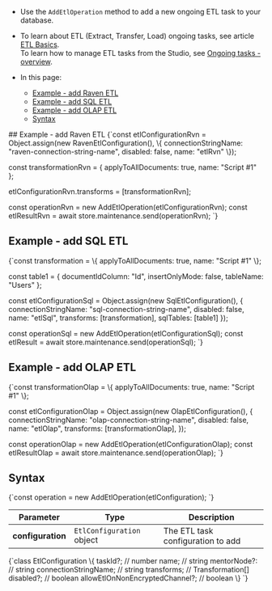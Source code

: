 
<Admonition type="note" title="">

* Use the `AddEtlOperation` method to add a new ongoing ETL task to your database.

* To learn about ETL (Extract, Transfer, Load) ongoing tasks, see article [ETL Basics](../../../../server/ongoing-tasks/etl/basics.mdx).  
  To learn how to manage ETL tasks from the Studio, see [Ongoing tasks - overview](../../../../studio/database/tasks/ongoing-tasks/general-info.mdx).

* In this page:
    * [Example - add Raven ETL](../../../../client-api/operations/maintenance/etl/add-etl.mdx#example---add-raven-etl)
    * [Example - add SQL ETL](../../../../client-api/operations/maintenance/etl/add-etl.mdx#example---add-sql-etl)
    * [Example - add OLAP ETL](../../../../client-api/operations/maintenance/etl/add-etl.mdx#example---add-olap-etl)
    * [Syntax](../../../../client-api/operations/maintenance/etl/add-etl.mdx#syntax)

</Admonition>
## Example - add Raven ETL

<TabItem value="add_raven_etl" label="add_raven_etl">
<CodeBlock language="js">
{`const etlConfigurationRvn = Object.assign(new RavenEtlConfiguration(), \{
    connectionStringName: "raven-connection-string-name",
    disabled: false,
    name: "etlRvn"
\});

const transformationRvn = \{
    applyToAllDocuments: true,
    name: "Script #1"
\};

etlConfigurationRvn.transforms = [transformationRvn];

const operationRvn = new AddEtlOperation(etlConfigurationRvn);
const etlResultRvn = await store.maintenance.send(operationRvn);
`}
</CodeBlock>
</TabItem>



## Example - add SQL ETL

<TabItem value="add_sql_etl" label="add_sql_etl">
<CodeBlock language="js">
{`const transformation = \{
    applyToAllDocuments: true,
    name: "Script #1"
\};

const table1 = \{
    documentIdColumn: "Id",
    insertOnlyMode: false,
    tableName: "Users"
\};

const etlConfigurationSql = Object.assign(new SqlEtlConfiguration(), \{
    connectionStringName: "sql-connection-string-name",
    disabled: false,
    name: "etlSql",
    transforms: [transformation],
    sqlTables: [table1]
\});

const operationSql = new AddEtlOperation(etlConfigurationSql);
const etlResult = await store.maintenance.send(operationSql);
`}
</CodeBlock>
</TabItem>



## Example - add OLAP ETL

<TabItem value="add_olap_etl" label="add_olap_etl">
<CodeBlock language="js">
{`const transformationOlap = \{
    applyToAllDocuments: true,
    name: "Script #1"
\};

const etlConfigurationOlap = Object.assign(new OlapEtlConfiguration(), \{
    connectionStringName: "olap-connection-string-name",
    disabled: false,
    name: "etlOlap",
    transforms: [transformationOlap],
\});

const operationOlap = new AddEtlOperation(etlConfigurationOlap);
const etlResultOlap = await store.maintenance.send(operationOlap);
`}
</CodeBlock>
</TabItem>



## Syntax

<TabItem value="add_etl_operation" label="add_etl_operation">
<CodeBlock language="js">
{`const operation = new AddEtlOperation(etlConfiguration);
`}
</CodeBlock>
</TabItem>

| Parameter         | Type                      | Description                       |
|-------------------|---------------------------|-----------------------------------|
| **configuration** | `EtlConfiguration` object | The ETL task configuration to add |

<TabItem value="syntax" label="syntax">
<CodeBlock language="js">
{`class EtlConfiguration \{
    taskId?;     // number
    name;        // string
    mentorNode?: // string
    connectionStringName; // string
    transforms;  // Transformation[]
    disabled?;   // boolean
    allowEtlOnNonEncryptedChannel?; // boolean 
\}
`}
</CodeBlock>
</TabItem>





